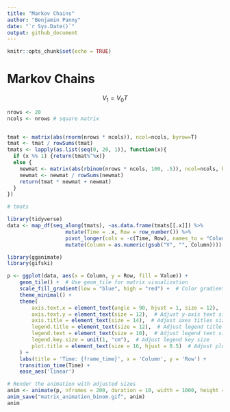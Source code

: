 ```yaml
---
title: "Markov Chains"
author: "Benjamin Panny"
date: "`r Sys.Date()`"
output: github_document
---
```


```r
knitr::opts_chunk$set(echo = TRUE)
```

# Markov Chains

$$
V_1 = V_0 T
$$

```r
nrows <- 20
ncols <- nrows # square matrix


tmat <- matrix(abs(rnorm(nrows * ncols)), ncol=ncols, byrow=T)
tmat <- tmat / rowSums(tmat)
tmats <- lapply(as.list(seq(0, 20, 1)), function(x){
  if (x %% 1) {return(tmat%^%x)}
  else {
    newmat <- matrix(abs(rbinom(nrows * ncols, 100, .5)), ncol=ncols, byrow=T)
    newmat <- newmat / rowSums(newmat)
    return(tmat * newmat + newmat)
  }
})

# tmats
```

```r
library(tidyverse)
data <- map_df(seq_along(tmats), ~as.data.frame(tmats[[.x]]) %>%
                   mutate(Time = .x, Row = row_number()) %>%
                   pivot_longer(cols = -c(Time, Row), names_to = "Column", values_to = "Value") %>%
                   mutate(Column = as.numeric(gsub("V", "", Column))))  # Convert Column names to numeric
```


```r
library(gganimate)
library(gifski)

p <- ggplot(data, aes(x = Column, y = Row, fill = Value)) + 
    geom_tile() +  # Use geom_tile for matrix visualization
    scale_fill_gradient(low = "blue", high = "red") +  # Color gradient
    theme_minimal() + 
    theme(
        axis.text.x = element_text(angle = 90, hjust = 1, size = 12),  # Adjust x-axis text size and angle
        axis.text.y = element_text(size = 12),  # Adjust y-axis text size
        axis.title = element_text(size = 14),  # Adjust axes titles size
        legend.title = element_text(size = 12),  # Adjust legend title size
        legend.text = element_text(size = 10),  # Adjust legend text size
        legend.key.size = unit(1, "cm"),  # Adjust legend key size
        plot.title = element_text(size = 16, hjust = 0.5)  # Adjust plot title size and alignment
    ) +
    labs(title = 'Time: {frame_time}', x = 'Column', y = 'Row') +
    transition_time(Time) + 
    ease_aes('linear')

# Render the animation with adjusted sizes
anim <- animate(p, nframes = 200, duration = 10, width = 1000, height = 700, renderer = gifski_renderer())
anim_save("matrix_animation_binom.gif", anim)
anim
```


